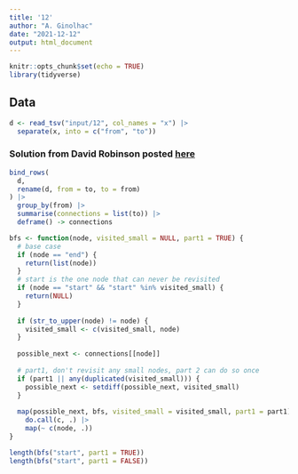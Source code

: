 ```yaml
---
title: '12'
author: "A. Ginolhac"
date: "2021-12-12"
output: html_document
---
```


```r
knitr::opts_chunk$set(echo = TRUE)
library(tidyverse)
```

## Data

```r
d <- read_tsv("input/12", col_names = "x") |> 
  separate(x, into = c("from", "to"))
```

### Solution from David Robinson posted [here](https://twitter.com/drob/status/1470154240349937665?s=20)


```r
bind_rows(
  d,
  rename(d, from = to, to = from)
) |> 
  group_by(from) |> 
  summarise(connections = list(to)) |> 
  deframe() -> connections
```

```r
bfs <- function(node, visited_small = NULL, part1 = TRUE) {
  # base case
  if (node == "end") {
    return(list(node))
  }
  # start is the one node that can never be revisited
  if (node == "start" && "start" %in% visited_small) {
    return(NULL)
  }
  
  if (str_to_upper(node) != node) {
    visited_small <- c(visited_small, node)
  }
  
  possible_next <- connections[[node]]
  
  # part1, don't revisit any small nodes, part 2 can do so once
  if (part1 || any(duplicated(visited_small))) {
    possible_next <- setdiff(possible_next, visited_small)
  }
  
  map(possible_next, bfs, visited_small = visited_small, part1 = part1) |> 
    do.call(c, .) |> 
    map(~ c(node, .))
}

length(bfs("start", part1 = TRUE))
length(bfs("start", part1 = FALSE))

```



